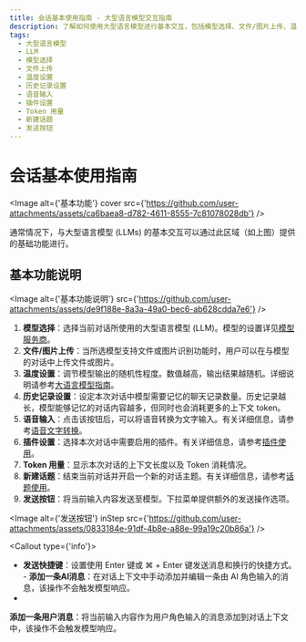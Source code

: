 ```yaml
---
title: 会话基本使用指南 - 大型语言模型交互指南
description: 了解如何使用大型语言模型进行基本交互，包括模型选择、文件/图片上传、温度设置、历史记录设置等。
tags:
  - 大型语言模型
  - LLM
  - 模型选择
  - 文件上传
  - 温度设置
  - 历史记录设置
  - 语音输入
  - 插件设置
  - Token 用量
  - 新建话题
  - 发送按钮
---
```


# 会话基本使用指南

<Image
  alt={'基本功能'}
  cover
  src={'https://github.com/user-attachments/assets/ca6baea8-d782-4611-8555-7c81078028db'}
/>

通常情况下，与大型语言模型 (LLMs) 的基本交互可以通过此区域（如上图）提供的基础功能进行。

## 基本功能说明

<Image
  alt={'基本功能说明'}
  src={'https://github.com/user-attachments/assets/de9f188e-8a3a-49a0-bec6-ab628cdda7e6'}
/>

1. **模型选择**：选择当前对话所使用的大型语言模型 (LLM)。模型的设置详见[模型服务商](https://lobehub.com/docs/usage/providers)。
2. **文件/图片上传**：当所选模型支持文件或图片识别功能时，用户可以在与模型的对话中上传文件或图片。
3. **温度设置**：调节模型输出的随机性程度。数值越高，输出结果越随机。详细说明请参考[大语言模型指南](https://lobehub.com/docs/usage/agents/model)。
4. **历史记录设置**：设定本次对话中模型需要记忆的聊天记录数量。历史记录越长，模型能够记忆的对话内容越多，但同时也会消耗更多的上下文 token。
5. **语音输入**：点击该按钮后，可以将语音转换为文字输入。有关详细信息，请参考[语音文字转换](https://lobehub.com/docs/usage/foundation/tts-stt)。
6. **插件设置**：选择本次对话中需要启用的插件。有关详细信息，请参考[插件使用](https://lobehub.com/docs/usage/plugins/basic-usage)。
7. **Token 用量**：显示本次对话的上下文长度以及 Token 消耗情况。
8. **新建话题**：结束当前对话并开启一个新的对话主题。有关详细信息，请参考[话题使用](https://lobehub.com/docs/usage/agents/topics)。
9. **发送按钮**：将当前输入内容发送至模型。下拉菜单提供额外的发送操作选项。

<Image
  alt={'发送按钮'}
  inStep
  src={'https://github.com/user-attachments/assets/0833184e-91df-4b8e-a88e-99a19c20b86a'}
/>

<Callout type={'info'}>
  - **发送快捷键**：设置使用 Enter 键或 ⌘ + Enter 键发送消息和换行的快捷方式。 -
  **添加一条AI消息**：在对话上下文中手动添加并编辑一条由 AI 角色输入的消息，该操作不会触发模型响应。
  -
  **添加一条用户消息**：将当前输入内容作为用户角色输入的消息添加到对话上下文中，该操作不会触发模型响应。
</Callout>
